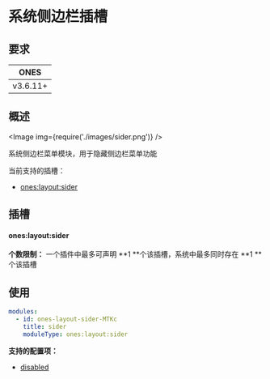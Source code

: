 
# 系统侧边栏插槽

## 要求

| **ONES** |
| :------: |
| v3.6.11+ |

## 概述

<Image img={require('./images/sider.png')} />

系统侧边栏菜单模块，用于隐藏侧边栏菜单功能

当前支持的插槽：

- [ones:layout:sider](#oneslayoutsider)

## 插槽

#### ones:layout:sider

**个数限制：** 一个插件中最多可声明 **1 **个该插槽，系统中最多同时存在 **1 **个该插槽

## 使用

```yaml
modules:
  - id: ones-layout-sider-MTKc
    title: sider
    moduleType: ones:layout:sider
```

**支持的配置项：**

- [disabled](../../../../reference/config/plugin.md#disabled)
